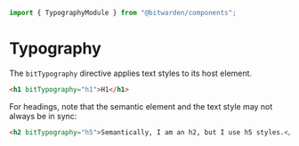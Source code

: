 

<Meta of={stories} />

```ts
import { TypographyModule } from "@bitwarden/components";
```

# Typography

The `bitTypography` directive applies text styles to its host element.

```html
<h1 bitTypography="h1">H1</h1>
```

For headings, note that the semantic element and the text style may not always be in sync:

```html
<h2 bitTypography="h5">Semantically, I am an h2, but I use h5 styles.</h2>
```

<Canvas story={stories.Default} />
